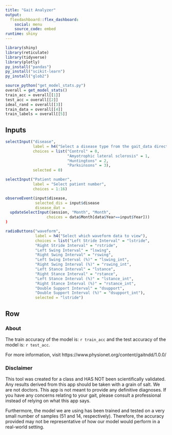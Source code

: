 ```yaml
---
title: "Gait Analyzer"
output: 
  flexdashboard::flex_dashboard:
    social: menu
    source_code: embed 
runtime: shiny
---
```


```r
library(shiny)
library(reticulate)
library(tidyverse)
library(plotly)
py_install("pandas")
py_install("scikit-learn")
py_install("glob2")
```

```r
source_python("get_model_stats.py")
overall = get_model_stats()
train_acc = overall[[1]]
test_acc = overall[[2]]
ideal_rand = overall[[3]]
train_data = overall[[4]]
train_labels = overall[[5]]


```

Inputs {.sidebar}
-----------------------------------------------------------------------
```r
selectInput("disease", 
            label = h4("Select a disease type from the gait_data directory"), 
            choices = list("Control" = 0, 
                           "Amyotrophic lateral sclerosis" = 1, 
                           "Huntingtons" = 2, 
                           "Parksinsons" = 3), 
            selected = 0)

selectInput("Patient number", 
            label = "Select patient number", 
            choices = 1:16)

observeEvent(input$disease,
             selected_dis = input$disease
             disease_dat =  
  updateSelectInput(session, "Month", "Month", 
                  choices = data$Month[data$Year==input$Year]))
)

radioButtons("waveform", 
             label = h4("Select which waveform data to view"), 
             choices = list("Left Stride Interval" = "lstride", 
             "Right Stride Interval" = "rstride", 
             "Left Swing Interval" = "lswing", 
             "Right Swing Interval" = "rswing", 
             "Left Swing Interval (%)" = "lswing_int", 
             "Right Swing Interval (%)" = "rswing_int", 
             "Left Stance Interval" = "lstance", 
             "Right Stance Interval" = "rstance",
             "Left Stance Interval (%)" = "lstance_int", 
             "Right Stance Interval (%)" = "rstance_int", 
             "Double Support Interval" = "dsupport", 
             "Double Support Interval (%)" = "dsupport_int"), 
             selected = "lstride")

```

Row {data-height=400, .tabset}
-----------------------------------------------------------------------

### About

The train accuracy of the model is: `r train_acc` and the test accuracy of the model is: `r test_acc`. 

For more information, visit https://www.physionet.org/content/gaitndd/1.0.0/ 

### Disclaimer

This tool was created for a class and HAS NOT been scientifically validated. Any results derived from this app should be taken with a grain of salt. We are not doctors. This app is not meant to provide any definitive diagnoses. If you have any concerns relating to your gait, please consult a professional instead of relying on what this app says. 

Furthermore, the model we are using has been trained and tested on a very small number of samples (51 and 14, respectively). Therefore, the accuracy provided may not be representative of how our model would perform in a real-world setting. 